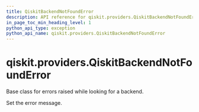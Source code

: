 ```yaml
---
title: QiskitBackendNotFoundError
description: API reference for qiskit.providers.QiskitBackendNotFoundError
in_page_toc_min_heading_level: 1
python_api_type: exception
python_api_name: qiskit.providers.QiskitBackendNotFoundError
---
```


<span id="qiskit-providers-qiskitbackendnotfounderror" />

# qiskit.providers.QiskitBackendNotFoundError

<Class id="qiskit.providers.QiskitBackendNotFoundError" isDedicatedPage={true} github="https://github.com/qiskit/qiskit/tree/stable/0.24/qiskit/providers/exceptions.py" signature="QiskitBackendNotFoundError(*message)" modifiers="exception">
  Base class for errors raised while looking for a backend.

  Set the error message.
</Class>

